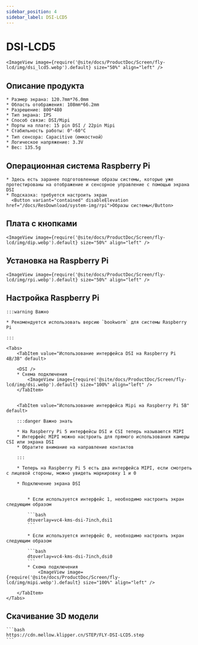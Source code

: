 ```yaml
---
sidebar_position: 4
sidebar_label: DSI-LCD5
---
```







# DSI-LCD5

    <ImageView image={require('@site/docs/ProductDoc/Screen/fly-lcd/img/dsi_lcd5.webp').default} size="50%" align="left" />

## Описание продукта

    * Размер экрана: 120.7mm*76.0mm
    * Область отображения: 108mm*66.2mm
    * Разрешение: 800*480
    * Тип экрана: IPS
    * Способ связи: DSI/Mipi
    * Порты на плате: 15 pin DSI / 22pin Mipi
    * Стабильность работы: 0°-60°C
    * Тип сенсора: Capacitive（емкостной）
    * Логическое напряжение: 3.3V
    * Вес: 135.5g

## Операционная система Raspberry Pi
    * Здесь есть заранее подготовленные образы системы, которые уже протестированы на отображение и сенсорное управление с помощью экрана DSI
    * Подсказка: требуется настроить экран
      <Button variant="contained" disableElevation href="/docs/ResDownload/system-img/rpi">Образы системы</Button>

## Плата с кнопками

    <ImageView image={require('@site/docs/ProductDoc/Screen/fly-lcd/img/dip.webp').default} size="50%" align="left" />

## Установка на Raspberry Pi

    <ImageView image={require('@site/docs/ProductDoc/Screen/fly-lcd/img/rpi.webp').default} size="50%" align="left" />

## Настройка Raspberry Pi

    :::warning Важно

    * Рекомендуется использовать версию `bookworm` для системы Raspberry Pi

    :::

    <Tabs>
        <TabItem value="Использование интерфейса DSI на Raspberry Pi 4B/3B" default>
        
        <DSI />
        * Схема подключения
            <ImageView image={require('@site/docs/ProductDoc/Screen/fly-lcd/img/dsi.webp').default} size="100%" align="left" />
        </TabItem>


        <TabItem value="Использование интерфейса Mipi на Raspberry Pi 5B" default>

        :::danger Важно знать

        * На Raspberry Pi 5 интерфейсы DSI и CSI теперь называются MIPI
        * Интерфейс MIPI можно настроить для прямого использования камеры CSI или экрана DSI
        * Обратите внимание на направление контактов

        :::

        * Теперь на Raspberry Pi 5 есть два интерфейса MIPI, если смотреть с лицевой стороны, можно увидеть маркировку 1 и 0

        * Подключение экрана DSI


            * Если используется интерфейс 1, необходимо настроить экран следующим образом

            ```bash
            dtoverlay=vc4-kms-dsi-7inch,dsi1
            ```

            * Если используется интерфейс 0, необходимо настроить экран следующим образом

            ```bash
            dtoverlay=vc4-kms-dsi-7inch,dsi0
            ```
            * Схема подключения
                <ImageView image={require('@site/docs/ProductDoc/Screen/fly-lcd/img/mipi.webp').default} size="100%" align="left" />

        </TabItem>
    </Tabs>


## Скачивание 3D модели

    ```bash
    https://cdn.mellow.klipper.cn/STEP/FLY-DSI-LCD5.step
    ```